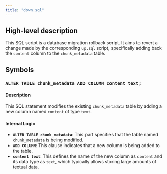 ```yaml
---
title: "down.sql"
---
```


## High-level description
This SQL script is a database migration rollback script. It aims to revert a change made by the corresponding `up.sql` script, specifically adding back the `content` column to the `chunk_metadata` table.

## Symbols

### `ALTER TABLE chunk_metadata ADD COLUMN content text;`
#### Description
This SQL statement modifies the existing `chunk_metadata` table by adding a new column named `content` of type `text`.

#### Internal Logic
- **`ALTER TABLE chunk_metadata`**: This part specifies that the table named `chunk_metadata` is being modified.
- **`ADD COLUMN`**: This clause indicates that a new column is being added to the table.
- **`content text`**: This defines the name of the new column as `content` and its data type as `text`, which typically allows storing large amounts of textual data.
